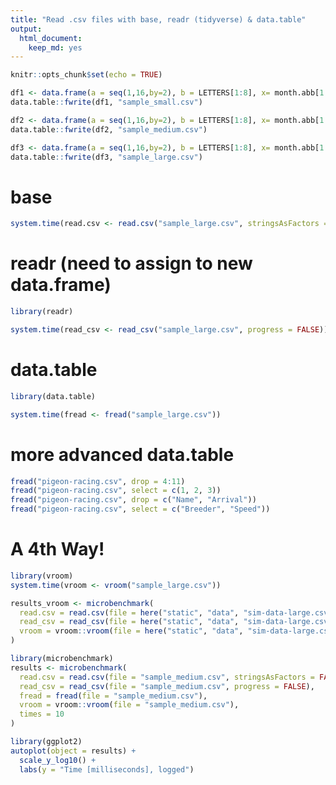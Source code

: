 ```yaml
---
title: "Read .csv files with base, readr (tidyverse) & data.table"
output: 
  html_document: 
    keep_md: yes
---
```


```r
knitr::opts_chunk$set(echo = TRUE)
```

```r
df1 <- data.frame(a = seq(1,16,by=2), b = LETTERS[1:8], x= month.abb[1:8], y = sample(10:20,10000, replace = TRUE), z=letters[1:8])
data.table::fwrite(df1, "sample_small.csv")

df2 <- data.frame(a = seq(1,16,by=2), b = LETTERS[1:8], x= month.abb[1:8], y = sample(10:20,1000000, replace = TRUE), z=letters[1:8])
data.table::fwrite(df2, "sample_medium.csv")

df3 <- data.frame(a = seq(1,16,by=2), b = LETTERS[1:8], x= month.abb[1:8], y = sample(10:20,10000000, replace = TRUE), z=letters[1:8])
data.table::fwrite(df3, "sample_large.csv")
```


# base
```r
system.time(read.csv <- read.csv("sample_large.csv", stringsAsFactors = FALSE))
```

# readr (need to assign to new data.frame)
```r
library(readr)

system.time(read_csv <- read_csv("sample_large.csv", progress = FALSE))
```

# data.table
```r
library(data.table)

system.time(fread <- fread("sample_large.csv"))
```


# more advanced data.table
```r
fread("pigeon-racing.csv", drop = 4:11)
fread("pigeon-racing.csv", select = c(1, 2, 3))
fread("pigeon-racing.csv", drop = c("Name", "Arrival"))
fread("pigeon-racing.csv", select = c("Breeder", "Speed"))
```

# A 4th Way!
```r
library(vroom)
system.time(vroom <- vroom("sample_large.csv"))
```

```r
results_vroom <- microbenchmark(
  read.csv = read.csv(file = here("static", "data", "sim-data-large.csv")),
  read_csv = read_csv(file = here("static", "data", "sim-data-large.csv")),
  vroom = vroom::vroom(file = here("static", "data", "sim-data-large.csv"))
)
```


```r
library(microbenchmark)
results <- microbenchmark(
  read.csv = read.csv(file = "sample_medium.csv", stringsAsFactors = FALSE),
  read_csv = read_csv(file = "sample_medium.csv", progress = FALSE),
  fread = fread(file = "sample_medium.csv"),
  vroom = vroom::vroom(file = "sample_medium.csv"),
  times = 10
)

library(ggplot2)
autoplot(object = results) +
  scale_y_log10() +
  labs(y = "Time [milliseconds], logged")

```

